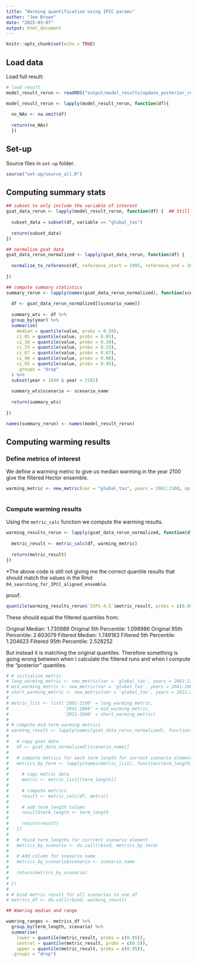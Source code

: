 ```yaml
---
title: "Warming quantification using IPCC params"
author: "Joe Brown"
date: "2025-03-07"
output: html_document
---
```


```r
knitr::opts_chunk$set(echo = TRUE)
```

## Load data

Load full result:
```r
# load result 
model_result_rerun <- readRDS("output/model_results/update_posterior_result_low_ecs.RDS")

model_result_rerun <- lapply(model_result_rerun, function(df){
  
  no_NAs <- na.omit(df)
  
  return(no_NAs)
  })
```

## Set-up 

Source files in `set-up` folder.

```r
source("set-up/source_all.R")

```

## Computing summary stats

```r
## subset to only include the variable of interest
gsat_data_rerun <- lapply(model_result_rerun, function(df) {  ## Still by-passing historical scoring step.
  
  subset_data = subset(df, variable == "global_tas")
  
  return(subset_data)
})

## normalize gsat data 
gsat_data_rerun_normalized <- lapply(gsat_data_rerun, function(df) {
  
  normalize_to_reference(df, reference_start = 1995, reference_end = 2014)
  
}) 

## compute summary statistics
summary_rerun <- lapply(names(gsat_data_rerun_normalized), function(scenario_name) {
  
  df <- gsat_data_rerun_normalized[[scenario_name]]
  
  summary_wts <- df %>% 
  group_by(year) %>%
  summarise(
    median = quantile(value, probs = 0.50),
    ci_05 = quantile(value, probs = 0.05),
    ci_10 = quantile(value, probs = 0.10),
    ci_33 = quantile(value, probs = 0.33),
    ci_67 = quantile(value, probs = 0.67),
    ci_90 = quantile(value, probs = 0.90),
    ci_95 = quantile(value, probs = 0.95),
    .groups = "drop"
  ) %>% 
  subset(year > 1849 & year < 2101)
  
  summary_wts$scenario <- scenario_name
  
  return(summary_wts)
  
})

names(summary_rerun) <- names(model_result_rerun)

```

## Computing warming results

### Define metrics of interest

We define a warming metric to give us median warming in the year 2100 give the filtered Hector ensemble.

```r
warming_metric <- new_metric(var = "global_tas", years = 2081:2100, op = median)
  
```

### Compute warming results 

Using the `metric_calc` function we compute the warming results.
```r
warming_results_rerun <- lapply(gsat_data_rerun_normalized, function(df) {
  
  metric_result <- metric_calc(df, warming_metric)
  
  return(metric_result)
})
```

*The above code is still not giving me the correct quantile results that should match the values in the Rmd `04_searching_for_IPCC_aligned_ensemble`.

proof:
```r
quantile(warming_results_rerun$`SSP2-4.5`$metric_result, probs = c(0.05, 0.5, 0.95))
```

These should equal the filtered quantiles from:

Original Median: 1.730989 
Original 5th Percentile: 1.098986 
Original 95th Percentile: 2.603079 
Filtered Median: 1.749183 
Filtered 5th Percentile: 1.204623 
Filtered 95th Percentile: 2.528252 

But instead it is matching the original quantiles. Therefore something is going wrong between when I calculate the filtered runs and when I compute the "posterior" quantiles.


```r
# # initialize metric 
# long_warming_metric <- new_metric(var = 'global_tas', years = 2081:2100, op = median)
# mid_warming_metric <- new_metric(var = 'global_tas', years = 2041:2060, op = median)
# short_warming_metric <- new_metric(var = 'global_tas', years = 2021:2040, op = median)
# 
# metric_list <- list('2081-2100' = long_warming_metric, 
#                     '2041-2060' = mid_warming_metric, 
#                     '2021-2040' = short_warming_metric)
# 
# # compute mid-term warming metrics
# warming_result <- lapply(names(gsat_data_rerun_normalized), function(scenario_name) {
#   
#   # copy gsat data
#   df <- gsat_data_normalized[[scenario_name]]
#   
#   # compute metrics for each term length for current scenario element 
#   metrics_by_term <- lapply(names(metric_list), function(term_length) {
# 
#     # copy metric data
#     metric <- metric_list[[term_length]]
#         
#     # compute metrics
#     result <- metric_calc(df, metric)
#     
#     # add term_length column
#     result$term_length <- term_length
#   
#     return(result)  
#   })  
#   
#   # rbind term_lengths for currrent scenario element
#   metrics_by_scenario <- do.call(rbind, metrics_by_term)
#   
#   # Add column for scenario name
#   metrics_by_scenario$scenario <- scenario_name
#   
#   return(metrics_by_scenario)
# 
# })
# 
# # bind metric result for all scenarios to one df
# metrics_df <- do.call(rbind, warming_result)

```

```r
## Wamring median and range

wamring_ranges <- metrics_df %>% 
  group_by(term_length, scenario) %>% 
  summarise(
    lower = quantile(metric_result, probs = c(0.05)), 
    central = quantile(metric_result, probs = c(0.5)), 
    upper = quantile(metric_result, probs = c(0.95)),
  .groups = "drop")

```


